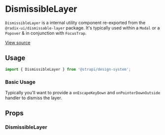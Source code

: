

<Meta of={DismissibleLayerStories} />

# DismissibleLayer

`DismissibleLayer` is a internal utility component re-exported from the `@radix-ui/dismissable-layer` package. It's
typically used within a `Modal` or a `Popover` & in conjunction with `FocusTrap`.

[View source](https://github.com/strapi/design-system/tree/main/packages/design-system/src/DismissibleLayer)

## Usage

```js
import { DismissibleLayer } from '@strapi/design-system';
```

### Basic Usage

Typically you'll want to provide a `onEscapeKeyDown` and `onPointerDownOutside` handler to dismiss the layer.

<Canvas of={DismissibleLayerStories.Base} />

## Props

### DismissibleLayer

<TypeTable of={DismissibleLayer} />
